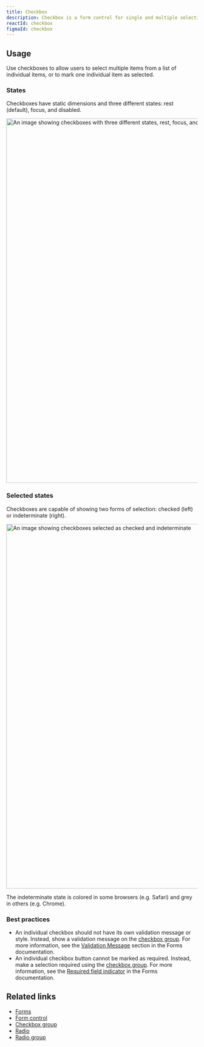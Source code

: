```yaml
---
title: Checkbox
description: Checkbox is a form control for single and multiple selections.
reactId: checkbox
figmaId: checkbox
---
```



## Usage

Use checkboxes to allow users to select multiple items from a list of individual items, or to mark one individual item as selected.

### States

Checkboxes have static dimensions and three different states: rest (default), focus, and disabled.

<img
  width="960"
  alt="An image showing checkboxes with three different states, rest, focus, and disabled."
  src="https://user-images.githubusercontent.com/586552/204882576-5b698ce7-c471-4f4e-9f33-c861842f5743.png"
/>

### Selected states

Checkboxes are capable of showing two forms of selection: checked (left) or indeterminate (right).

<img
  width="960"
  alt="An image showing checkboxes selected as checked and indeterminate"
  src="https://user-images.githubusercontent.com/586552/204883614-01743d25-1f7d-4261-b59d-8dd7ceaf29d3.png"
/>
<Caption>The indeterminate state is colored in some browsers (e.g. Safari) and grey in others (e.g. Chrome).</Caption>

### Best practices

- An individual checkbox should not have its own validation message or style. Instead, show a validation message on the [checkbox group](/components/checkbox-group). For more information, see the [Validation Message](../ui-patterns/forms#validation) section in the Forms documentation.
- An individual checkbox button cannot be marked as required. Instead, make a selection required using the [checkbox group](/components/checkbox-group). For more information, see the [Required field indicator](../ui-patterns/forms/#required-field-indicator) in the Forms documentation.

## Related links

- [Forms](../ui-patterns/forms)
- [Form control](/components/form-control)
- [Checkbox group](/components/checkbox-group)
- [Radio](/components/radio)
- [Radio group](/components/radio-group)
